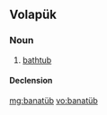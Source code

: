 ==Volapük==

===Noun===
{{vo-noun}}

# [[bathtub]]

====Declension====
{{vo-decl-noun}}

[[mg:banatüb]]
[[vo:banatüb]]